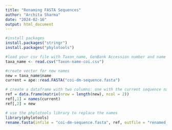 ---
title: "Renaming FASTA Sequences"
author: "Archita Sharma"
date: "2024-02-16"
output: html_document
---

```{r CODE for renaming Fasta name from NCBI dowloaded sequences with species name}
#install packages
install.packages("stringr")
install.packages("phylotools")

#load your csv file with Taxon_name, GenBank Accession number and name (tips in your tree for eg Home_sapiens)
taxa_name <- read.csv("Taxon-name-coi.csv")

#create vector for new names
new = taxa_name$name
current = ape::read.FASTA("coi-dm-sequence.fasta")

# create a dataframe with two columns: one with the current sequence names directly from the FASTA file, and one with the new names you want to change them to, please note the decription column displeyed in geneious will no longer be displayed
ref = data.frame(matrix(nrow = length(new), ncol = 2))
ref[,1] = names(current)
ref[,2] = new

# use the phylotools library to replace the names
library(phylotools)
rename.fasta(infile = "coi-dm-sequence.fasta", ref, outfile = "renamed_coi-dm-sequence.fasta")
```